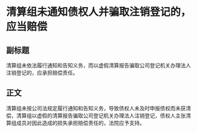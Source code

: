 # 清算组未通知债权人并骗取注销登记的，应当赔偿
## 副标题
清算组未依法履行通知和告知义务，而以虚假清算报告骗取公司登记机关办理法人注销登记的，应承担赔偿责任。
## 正文
清算组未按公司法规定履行通知和告知义务，导致债权人未及时申报债权而未获清偿，清算组以虚假的清算报告骗取公司登记机关办理法人注销登记，债权人主张清算组成员对因此造成的损失承担赔偿责任的，法院应予支持。